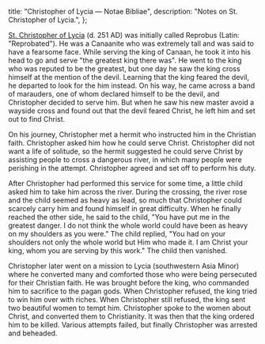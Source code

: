   title: "Christopher of Lycia — Notae Bibliae",
  description: "Notes on St. Christopher of Lycia.",
};

<Initial text="Christopher of Lycia"/>

[St. Christopher of Lycia](/glossary/names#christopher) (d. 251 AD) was initially called Reprobus (Latin: "Reprobated"). He was a Canaanite who was extremely tall and was said to have a fearsome face. While serving the king of Canaan, he took it into his head to go and serve "the greatest king there was". He went to the king who was reputed to be the greatest, but one day he saw the king cross himself at the mention of the devil. Learning that the king feared the devil, he departed to look for the him instead. On his way, he came across a band of marauders, one of whom declared himself to be the devil, and Christopher decided to serve him. But when he saw his new master avoid a wayside cross and found out that the devil feared Christ, he left him and set out to find Christ.

On his journey, Christopher met a hermit who instructed him in the Christian faith. Christopher asked him how he could serve Christ. Christopher did not want a life of solitude, so the hermit suggested he could serve Christ by assisting people to cross a dangerous river, in which many people were perishing in the attempt. Christopher agreed and set off to perform his duty.

After Christopher had performed this service for some time, a little child asked him to take him across the river. During the crossing, the river rose and the child seemed as heavy as lead, so much that Christopher could scarcely carry him and found himself in great difficulty. When he finally reached the other side, he said to the child, "You have put me in the greatest danger. I do not think the whole world could have been as heavy on my shoulders as you were." The child replied, "You had on your shoulders not only the whole world but Him who made it. I am Christ your king, whom you are serving by this work." The child then vanished.

Christopher later went on a mission to Lycia (southwestern Asia Minor) where he converted many and comforted those who were being persecuted for their Christian faith. He was brought before the king, who commanded him to sacrifice to the pagan gods. When Christopher refused, the king tried to win him over with riches. When Christopher still refused, the king sent two beautiful women to tempt him. Christopher spoke to the women about Christ, and converted them to Christianity. It was then that the king ordered him to be killed. Various attempts failed, but finally Christopher was arrested and beheaded.
